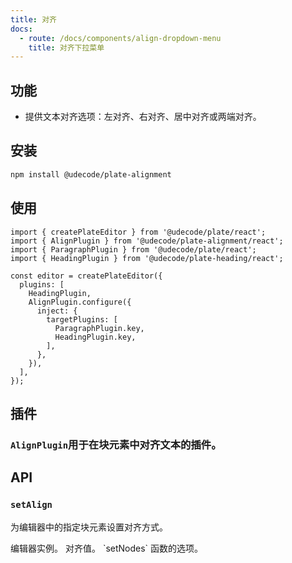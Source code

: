 ```yaml
---
title: 对齐
docs:
  - route: /docs/components/align-dropdown-menu
    title: 对齐下拉菜单
---
```


<ComponentPreview name="align-demo" />

<PackageInfo>

## 功能

- 提供文本对齐选项：左对齐、右对齐、居中对齐或两端对齐。

</PackageInfo>

## 安装

```bash
npm install @udecode/plate-alignment
```

## 使用

```tsx
import { createPlateEditor } from '@udecode/plate/react';
import { AlignPlugin } from '@udecode/plate-alignment/react';
import { ParagraphPlugin } from '@udecode/plate/react';
import { HeadingPlugin } from '@udecode/plate-heading/react';

const editor = createPlateEditor({
  plugins: [
    HeadingPlugin,
    AlignPlugin.configure({
      inject: {
        targetPlugins: [
          ParagraphPlugin.key,
          HeadingPlugin.key,
        ],
      },
    }),
  ],
});
```

## 插件

### `AlignPlugin`用于在块元素中对齐文本的插件。

## API

### `setAlign`

为编辑器中的指定块元素设置对齐方式。

<APIParameters>
<APIItem name="editor" type="PlateEditor">
编辑器实例。
</APIItem>
<APIItem name="options" type="object" optional>
<APISubList>
<APISubListItem parent="options" name="value" type="Alignment" optional>
对齐值。
</APISubListItem>
<APISubListItem parent="options" name="setNodesOptions" type="SetNodesOptions" optional>
`setNodes` 函数的选项。
</APISubListItem>

</APISubList>
</APIItem>
</APIParameters>

